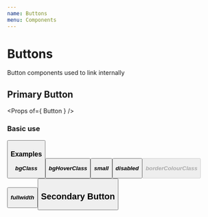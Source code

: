 ```yaml
---
name: Buttons
menu: Components
---
```



# Buttons
Button components used to link internally

## Primary Button
<Props of={ Button } />

### Basic use
<Playground>
    <Button title="Button" />
</Playground>

### Examples

***bgClass***
<Button
    title="Button"
    bgClass="bg-gray-dark"
/>

***bgHoverClass***
<Button
    title="Button"
    bgClass="bg-gray-dark"
    bgHoverClass="bg-gray-primary"
/>

***small***
<Button
    title="Button"
    small
/>

***disabled***
<Button
    title="Button"
    disabled
/>

***borderColourClass***
<Button
    title="Button"
    borderColourClass="border-black"
/>

***fullwidth***
<Button
    title="Button"
    fullwidth
/>

## Secondary Button
<Playground>
    <SecondaryButton title="Secondary Button" />
</Playground>
